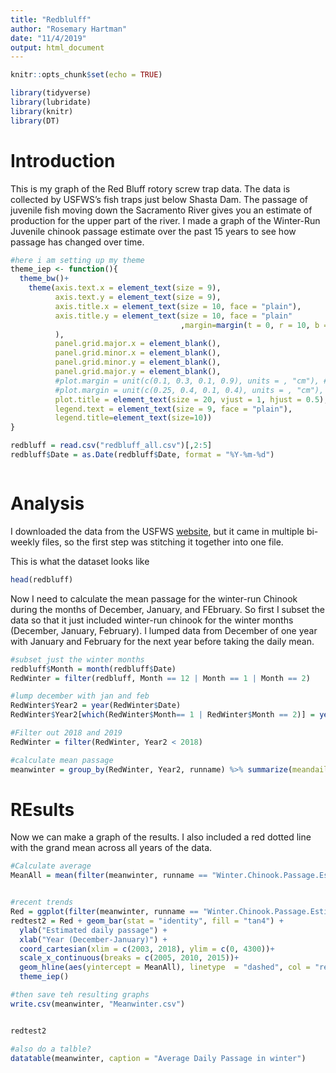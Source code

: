 ```yaml
---
title: "Redblulff"
author: "Rosemary Hartman"
date: "11/4/2019"
output: html_document
---
```


```r
knitr::opts_chunk$set(echo = TRUE)

library(tidyverse)
library(lubridate)
library(knitr)
library(DT)
```

# Introduction

This is my graph of the Red Bluff rotory screw trap data. The data is collected by USFWS's fish traps just below Shasta Dam. The passage of juvenile fish moving down the Sacramento River gives you an estimate of production for the upper part of the river. I made a graph of the Winter-Run Juvenile chinook passage estimate over the past 15 years to see how passage has changed over time. 

```r
#here i am setting up my theme
theme_iep <- function(){
  theme_bw()+
    theme(axis.text.x = element_text(size = 9),
          axis.text.y = element_text(size = 9),
          axis.title.x = element_text(size = 10, face = "plain"),
          axis.title.y = element_text(size = 10, face = "plain"
                                      ,margin=margin(t = 0, r = 10, b = 0, l = 0)
          ),             
          panel.grid.major.x = element_blank(),
          panel.grid.minor.x = element_blank(),
          panel.grid.minor.y = element_blank(),
          panel.grid.major.y = element_blank(),  
          #plot.margin = unit(c(0.1, 0.3, 0.1, 0.9), units = , "cm"), #top, right, bottom, left
          #plot.margin = unit(c(0.25, 0.4, 0.1, 0.4), units = , "cm"), #adjusted the "top" and "right" values so nothing is cut off
          plot.title = element_text(size = 20, vjust = 1, hjust = 0.5),
          legend.text = element_text(size = 9, face = "plain"),
          legend.title=element_text(size=10))
}

redbluff = read.csv("redbluff_all.csv")[,2:5]
redbluff$Date = as.Date(redbluff$Date, format = "%Y-%m-%d")



```


# Analysis

I downloaded the data from the USFWS [website](http://www.cbr.washington.edu/sacramento/data/php/rpt/redbluff_daily.php?outputFormat=csv&year=2019&biweekly=other&wtemp=default), but it came in multiple bi-weekly files, so the first step was stitching it together into one file.

This is what the dataset looks like

```r

head(redbluff)

```

Now I need to calculate the mean passage for the winter-run Chinook during the months of December, January, and FEbruary. So first I subset the data so that it just included winter-run chinook for the winter months (December, January, February). I lumped data from December of one year with January and February for the next year before taking the daily mean.

```r

#subset just the winter months
redbluff$Month = month(redbluff$Date)
RedWinter = filter(redbluff, Month == 12 | Month == 1 | Month == 2)

#lump december with jan and feb
RedWinter$Year2 = year(RedWinter$Date)
RedWinter$Year2[which(RedWinter$Month== 1 | RedWinter$Month == 2)] = year(RedWinter$Date[which(RedWinter$Month== 1 | RedWinter$Month == 2)])-1

#Filter out 2018 and 2019
RedWinter = filter(RedWinter, Year2 < 2018)

#calculate mean passage
meanwinter = group_by(RedWinter, Year2, runname) %>% summarize(meandaily = mean(Dailypassage, na.rm = T))


```


# REsults

Now we can make a graph of the results. I also included a red dotted line with the grand mean across all years of the data.

```r

#Calculate average
MeanAll = mean(filter(meanwinter, runname == "Winter.Chinook.Passage.Estimate")$meandaily)


#recent trends
Red = ggplot(filter(meanwinter, runname == "Winter.Chinook.Passage.Estimate"), aes(x = Year2, y = meandaily))
redtest2 = Red + geom_bar(stat = "identity", fill = "tan4") + 
  ylab("Estimated daily passage") + 
  xlab("Year (December-January)") +
  coord_cartesian(xlim = c(2003, 2018), ylim = c(0, 4300))+
  scale_x_continuous(breaks = c(2005, 2010, 2015))+
  geom_hline(aes(yintercept = MeanAll), linetype  = "dashed", col = "red", size = 0.9) +
  theme_iep()

#then save teh resulting graphs
write.csv(meanwinter, "Meanwinter.csv")


redtest2

#also do a talble?
datatable(meanwinter, caption = "Average Daily Passage in winter")

```

